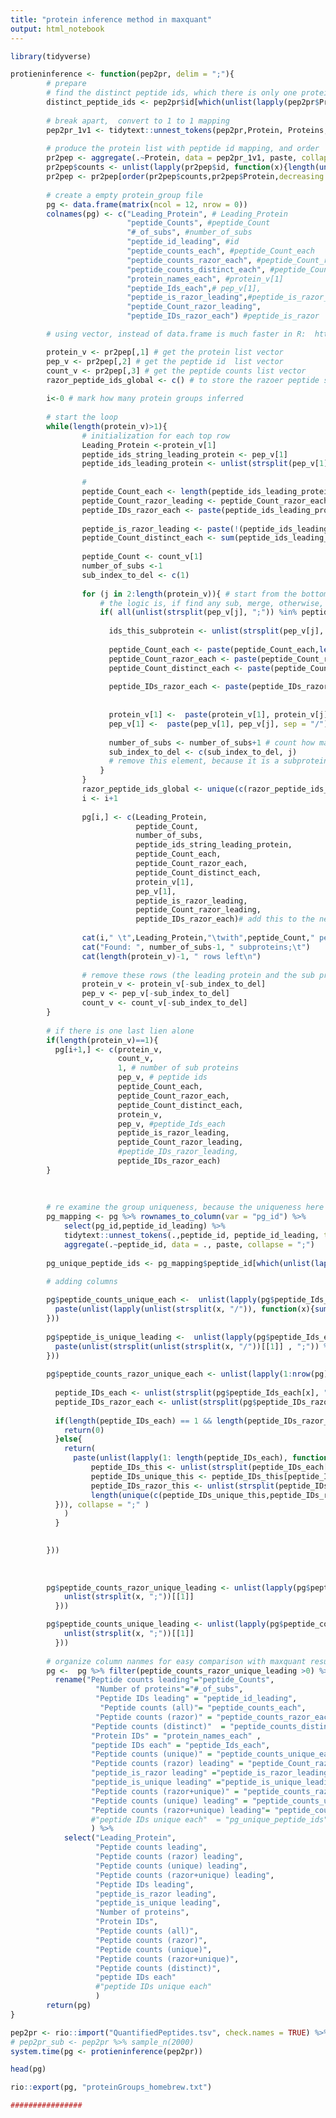 ```yaml
---
title: "protein inference method in maxquant"
output: html_notebook
---
```



```r
library(tidyverse)
```

```r

protieninference <- function(pep2pr, delim = ";"){
        # prepare
        # find the distinct peptide ids, which there is only one protein matched to a protein
        distinct_peptide_ids <- pep2pr$id[which(unlist(lapply(pep2pr$Proteins, function(x){length(unlist(strsplit(x, delim)))})) ==1)]
        
        # break apart,  convert to 1 to 1 mapping
        pep2pr_1v1 <- tidytext::unnest_tokens(pep2pr,Protein, Proteins, token = "regex", pattern =  delim, to_lower = FALSE)
        
        # produce the protein list with peptide id mapping, and order
        pr2pep <- aggregate(.~Protein, data = pep2pr_1v1, paste, collapse = ";")
        pr2pep$counts <- unlist(lapply(pr2pep$id, function(x){length(unlist(strsplit(x, ";")))}))
        pr2pep <- pr2pep[order(pr2pep$counts,pr2pep$Protein,decreasing = TRUE),]
        
        # create a empty protein_group file
        pg <- data.frame(matrix(ncol = 12, nrow = 0))
        colnames(pg) <- c("Leading_Protein", # Leading_Protein
                          "peptide_Counts", #peptide_Count
                          "#_of_subs", #number_of_subs
                          "peptide_id_leading", #id
                          "peptide_counts_each", #peptide_Count_each
                          "peptide_counts_razor_each", #peptide_Count_razor_each
                          "peptide_counts_distinct_each", #peptide_Count_distinct_each
                          "protein_names_each", #protein_v[1]
                          "peptide_Ids_each",# pep_v[1],
                          "peptide_is_razor_leading",#peptide_is_razor_leading 
                          "peptide_Count_razor_leading",
                          "peptide_IDs_razor_each") #peptide_is_razor  

        # using vector, instead of data.frame is much faster in R:  https://stackoverflow.com/questions/2908822/speed-up-the-loop-operation-in-r

        protein_v <- pr2pep[,1] # get the protein list vector
        pep_v <- pr2pep[,2] # get the peptide id  list vector
        count_v <- pr2pep[,3] # get the peptide counts list vector
        razor_peptide_ids_global <- c() # to store the razoer peptide set (combine all peptides occured)
        
        i<-0 # mark how many protein groups inferred 
        
        # start the loop
        while(length(protein_v)>1){
                # initialization for each top row
                Leading_Protein <-protein_v[1]
                peptide_ids_string_leading_protein <- pep_v[1]
                peptide_ids_leading_protein <- unlist(strsplit(pep_v[1], ";")) # split peptide_ids into a vector
                
                # 
                peptide_Count_each <- length(peptide_ids_leading_protein)
                peptide_Count_razor_leading <- peptide_Count_razor_each <- sum(!(peptide_ids_leading_protein %in% razor_peptide_ids_global))
                peptide_IDs_razor_each <- paste(peptide_ids_leading_protein[!(peptide_ids_leading_protein %in% razor_peptide_ids_global)], collapse = ";")
                  
                peptide_is_razor_leading <- paste(!(peptide_ids_leading_protein %in% razor_peptide_ids_global), collapse = ";")
                peptide_Count_distinct_each <- sum(peptide_ids_leading_protein %in% distinct_peptide_ids)
                
                peptide_Count <- count_v[1]
                number_of_subs <-1
                sub_index_to_del <- c(1)
                
                for (j in 2:length(protein_v)){ # start from the bottom(shortest ones), it will avoid missing lines 
                    # the logic is, if find any sub, merge, otherwise, list it. Then delete this line
                    if( all(unlist(strsplit(pep_v[j], ";")) %in% peptide_ids_leading_protein)){
                      
                      ids_this_subprotein <- unlist(strsplit(pep_v[j], ";")) # split ids of the current proteins
                      
                      peptide_Count_each <- paste(peptide_Count_each,length(ids_this_subprotein),sep = ";")
                      peptide_Count_razor_each <- paste(peptide_Count_razor_each,sum(!(ids_this_subprotein %in% razor_peptide_ids_global)),sep = ";")
                      peptide_Count_distinct_each <- paste(peptide_Count_distinct_each,sum(ids_this_subprotein %in% distinct_peptide_ids),sep = ";")
                     
                      peptide_IDs_razor_each <- paste(peptide_IDs_razor_each, ids_this_subprotein[!(ids_this_subprotein %in% razor_peptide_ids_global)], sep = "/")
                      
                      
                      protein_v[1] <-  paste(protein_v[1], protein_v[j], sep = ";") # paste protein names
                      pep_v[1] <-  paste(pep_v[1], pep_v[j], sep = "/") # paste peptide ids
                      
                      number_of_subs <- number_of_subs+1 # count how many proteins
                      sub_index_to_del <- c(sub_index_to_del, j)
                      # remove this element, because it is a subprotein of a longer one
                    }
                }
                razor_peptide_ids_global <- unique(c(razor_peptide_ids_global, peptide_ids_leading_protein)) # store all previously used peptide id to determine if this is a razor peptide
                i <- i+1
      
                pg[i,] <- c(Leading_Protein,
                            peptide_Count,
                            number_of_subs,
                            peptide_ids_string_leading_protein,
                            peptide_Count_each,
                            peptide_Count_razor_each,
                            peptide_Count_distinct_each,
                            protein_v[1],
                            pep_v[1],
                            peptide_is_razor_leading,
                            peptide_Count_razor_leading,
                            peptide_IDs_razor_each)# add this to the new data.frames
                
                cat(i," \t",Leading_Protein,"\twith",peptide_Count," peptides;\t")
                cat("Found: ", number_of_subs-1, " subproteins;\t")
                cat(length(protein_v)-1, " rows left\n")
              
                # remove these rows (the leading protein and the sub proteins) from the vector
                protein_v <- protein_v[-sub_index_to_del]
                pep_v <- pep_v[-sub_index_to_del]
                count_v <- count_v[-sub_index_to_del]
        }
        
        # if there is one last lien alone
        if(length(protein_v)==1){
          pg[i+1,] <- c(protein_v,
                        count_v,
                        1, # number of sub proteins
                        pep_v, # peptide ids
                        peptide_Count_each,
                        peptide_Count_razor_each,
                        peptide_Count_distinct_each,
                        protein_v,
                        pep_v, #peptide_Ids_each
                        peptide_is_razor_leading,
                        peptide_Count_razor_leading,
                        #peptide_IDs_razor_leading,
                        peptide_IDs_razor_each)
        }
        
        
        
        # re examine the group uniqueness, because the uniqueness here is group unique,
        pg_mapping <- pg %>% rownames_to_column(var = "pg_id") %>% 
            select(pg_id,peptide_id_leading) %>% 
            tidytext::unnest_tokens(.,peptide_id, peptide_id_leading, token = "regex", pattern =  ";", to_lower = FALSE) %>% 
            aggregate(.~peptide_id, data = ., paste, collapse = ";")
        
        pg_unique_peptide_ids <- pg_mapping$peptide_id[which(unlist(lapply(pg_mapping$pg_id, function(x){length(unlist(strsplit(x, ";")))})) ==1)]

        # adding columns
        
        pg$peptide_counts_unique_each <-  unlist(lapply(pg$peptide_Ids_each, function(x){
          paste(unlist(lapply(unlist(strsplit(x, "/")), function(x){sum(unlist(strsplit(x, ";")) %in% pg_unique_peptide_ids)})), collapse = ";" )
        }))
        
        pg$peptide_is_unique_leading <-  unlist(lapply(pg$peptide_Ids_each, function(x){
          paste(unlist(strsplit(unlist(strsplit(x, "/"))[[1]] , ";")) %in% pg_unique_peptide_ids, collapse = ";")
        }))
        
        pg$peptide_counts_razor_unique_each <- unlist(lapply(1:nrow(pg), function(x){
          
          peptide_IDs_each <- unlist(strsplit(pg$peptide_Ids_each[x], "/"))
          peptide_IDs_razor_each <- unlist(strsplit(pg$peptide_IDs_razor_each[x], "/"))
          
          if(length(peptide_IDs_each) == 1 && length(peptide_IDs_razor_each) ==0){
            return(0)
          }else{
            return(
              paste(unlist(lapply(1: length(peptide_IDs_each), function(x){
                  peptide_IDs_this <- unlist(strsplit(peptide_IDs_each[x], ";"))
                  peptide_IDs_unique_this <- peptide_IDs_this[peptide_IDs_this %in% pg_unique_peptide_ids]
                  peptide_IDs_razor_this <- unlist(strsplit(peptide_IDs_razor_each[x], ";")) # razor list is already generated
                  length(unique(c(peptide_IDs_unique_this,peptide_IDs_razor_this)))
          })), collapse = ";" )
            )
          }

          
        }))
        
        
        
        pg$peptide_counts_razor_unique_leading <- unlist(lapply(pg$peptide_counts_razor_unique_each, function(x){
            unlist(strsplit(x, ";"))[[1]]
          }))

        pg$peptide_counts_unique_leading <- unlist(lapply(pg$peptide_counts_unique_each, function(x){
            unlist(strsplit(x, ";"))[[1]]
          }))
  
        # organize column nanmes for easy comparison with maxquant result
        pg <-  pg %>% filter(peptide_counts_razor_unique_leading >0) %>%  # remove pg with 0 razor peptides
          rename("Peptide counts leading"="peptide_Counts",
                   "Number of proteins"="#_of_subs", 
                   "Peptide IDs leading" = "peptide_id_leading",
                    "Peptide counts (all)"= "peptide_counts_each",
                   "Peptide counts (razor)" = "peptide_counts_razor_each",
                  "Peptide counts (distinct)"  = "peptide_counts_distinct_each",
                  "Protein IDs" = "protein_names_each" ,
                  "peptide IDs each" = "peptide_Ids_each",
                  "Peptide counts (unique)" = "peptide_counts_unique_each",
                  "Peptide counts (razor) leading" = "peptide_Count_razor_leading",
                  "peptide_is_razor leading" ="peptide_is_razor_leading",
                  "peptide_is_unique leading" ="peptide_is_unique_leading",
                  "Peptide counts (razor+unique)" = "peptide_counts_razor_unique_each",
                  "Peptide counts (unique) leading" = "peptide_counts_unique_leading",
                  "Peptide counts (razor+unique) leading"= "peptide_counts_razor_unique_leading"
                  #"peptide IDs unique each"  = "pg_unique_peptide_ids" 
                  ) %>%
            select("Leading_Protein", 
                   "Peptide counts leading",
                   "Peptide counts (razor) leading",
                   "Peptide counts (unique) leading",
                   "Peptide counts (razor+unique) leading",
                   "Peptide IDs leading",
                   "peptide_is_razor leading",
                   "peptide_is_unique leading",
                   "Number of proteins",
                   "Protein IDs", 
                   "Peptide counts (all)",
                   "Peptide counts (razor)",
                   "Peptide counts (unique)",
                   "Peptide counts (razor+unique)",
                   "Peptide counts (distinct)",
                   "peptide IDs each"
                   #"peptide IDs unique each"
                   ) 
        return(pg)
}

```

```r

pep2pr <- rio::import("QuantifiedPeptides.tsv", check.names = TRUE) %>% select(c("id", "Proteins")) # only use two columns
# pep2pr_sub <- pep2pr %>% sample_n(2000)
system.time(pg <- protieninference(pep2pr))

head(pg)

rio::export(pg, "proteinGroups_homebrew.txt")

################

```

